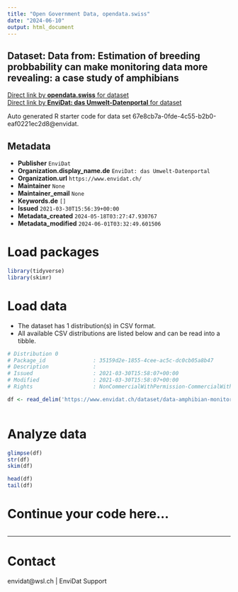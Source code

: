 ```yaml
---
title: "Open Government Data, opendata.swiss"
date: "2024-06-10"
output: html_document
---
```


## Dataset: Data from: Estimation of breeding probbability can make monitoring data more revealing: a case study of amphibians



[Direct link by **opendata.swiss** for dataset](https://opendata.swiss/de/dataset/data-from-estimation-of-breeding-probbability-can-make-monitoring-data-more-revealing-a-case-st)<br>
[Direct link by **EnviDat: das Umwelt-Datenportal** for dataset](https://www.envidat.ch/#/metadata/data-amphibian-monitoring)

Auto generated R starter code for data set 67e8cb7a-0fde-4c55-b2b0-eaf0221ec2d8@envidat.

## Metadata

- **Publisher** `EnviDat`
- **Organization.display_name.de** `EnviDat: das Umwelt-Datenportal`
- **Organization.url** `https://www.envidat.ch/`
- **Maintainer** `None`
- **Maintainer_email** `None`
- **Keywords.de** `[]`
- **Issued** `2021-03-30T15:56:39+00:00`
- **Metadata_created** `2024-05-18T03:27:47.930767`
- **Metadata_modified** `2024-06-01T03:32:49.601506`


# Load packages

```r

library(tidyverse)
library(skimr)

```

# Load data

-   The dataset has 1 distribution(s) in CSV format.
-   All available CSV distributions are listed below and can be read into a tibble.

```r

# Distribution 0
# Package_id               : 35159d2e-1855-4cee-ac5c-dc0cb05a8b47
# Description              : 
# Issued                   : 2021-03-30T15:58:07+00:00
# Modified                 : 2021-03-30T15:58:07+00:00
# Rights                   : NonCommercialWithPermission-CommercialWithPermission-ReferenceRequired

df <- read_delim('https://www.envidat.ch/dataset/data-amphibian-monitoring/resource/459b81a0-980d-4f98-ac72-0dacbb8ae7f2')



```

# Analyze data

```r

glimpse(df)
str(df)
skim(df)

head(df)
tail(df)

```

# Continue your code here...

```r

```

------------------------------------------------------------------------

# Contact

envidat@wsl.ch | EnviDat Support
